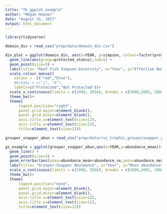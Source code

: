 ```yaml
---
title: "fk_ggplot_example"
author: "Megan Hepner"
date: "August 31, 2017"
output: html_document
---
```


```r

library(tidyverse)

domain_div = read_csv("prep/data/domain_div.csv")

div_plot = ggplot(domain_div, aes(x=YEAR, y=simpson, colour=factor(protected_status), group=factor(protected_status)))+
  geom_line(aes(group=protected_status),lwd=1) +
  geom_point(size=3) +
  labs(title= "Reef Fish Simpson Diversity", x="Year", y="Effective Number of Species", colour = NULL)+
  scale_colour_manual(
    values =  c("red","blue"),
    #breaks = c("1", "0"), 
    labels=c("Protected","Not Protected"))+
  scale_x_continuous(limits = c(1999, 2016), breaks = c(2000,2002, 2004, 2006, 2008, 2010, 2012, 2014, 2016), labels=c("2000","","2004","","2008","","2012","","2016"))+
  theme_bw()+
  theme(
      legend.position="right",
      panel.grid.major=element_blank(),
      panel.grid.minor=element_blank(),
      axis.title.x=element_text(size=12),
      axis.title.y=element_text(size=12),
      title=element_text(size=12))

grouper_snapper_abun = read_csv("prep/data/rvc_trophic_groups/snapper_grouper_abun.csv")

gs_example = ggplot(grouper_snapper_abun,aes(x=YEAR,y=abundance_mean))+ #shape=STRAT
  geom_line() +
  geom_point(size=3) +
  geom_errorbar(aes(ymax=abundance_mean+abundance_se,ymin=abundance_mean-abundance_se),width=0.1)+
  labs(title= "Grouper-Snapper Abundance", x="Year", y="Mean abundance")+
  scale_x_continuous(limits = c(1999, 2016), breaks = c(2000,2002, 2004, 2006, 2008, 2010, 2012, 2014, 2016), labels=c("2000","","2004","","2008","","2012","","2016"))+
  theme_bw()+
  theme(
      legend.position="none", 
      panel.grid.major=element_blank(),
      panel.grid.minor=element_blank(),
      axis.title.x=element_text(size=12),
      axis.title.y=element_text(size=12),
      title=element_text(size=12))


```
